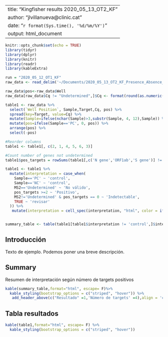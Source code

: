 
---
title: "Kingfisher results 2020_05_13_OT2_KF"
author: "jlvillanueva@clinic.cat"
date: "`r format(Sys.time(), '%d/%m/%Y')`"
output: html_document
---

```r
knitr::opts_chunk$set(echo = TRUE)
library(tidyr)
library(dplyr)
library(knitr)
library(readr)
library(kableExtra)

run = "2020_05_12_OT1_KF"
raw_data <- read_delim('~/Documents/2020_05_13_OT2_KF_Presence_Absence_Result.csv', ",", escape_double = FALSE, trim_ws = TRUE, skip = 20)

raw_data$pos<-raw_data$Well
raw_data[raw_data$Cq != "Undetermined",]$Cq <- format(round(as.numeric(raw_data[raw_data$Cq != "Undetermined",]$Cq),digits=2))

table1 <- raw_data %>%
  select(`Well Position`, Sample,Target,Cq, pos) %>%
  spread(key=Target, value=Cq) %>%
  mutate(Sample=ifelse(nchar(Sample)>3,substr(Sample, 4, 12),Sample)) %>%
  mutate(pos=ifelse(Sample=='PC', 0, pos)) %>%
  arrange(pos) %>%
  select(-pos)

#Reorder columns
table1 <- table1[, c(2, 1, 4, 5, 6, 3)]

#Count number of genes not undetermined
table1$pos_targets = rowSums(table1[,c('N gene','ORF1ab','S gene')] != 'Undetermined')

table1 <- table1 %>%
  mutate(interpretation = case_when(
    Sample=='PC' ~ 'control',
    Sample=='NC' ~ 'control',
    MS2=='Undetermined' ~ 'No válido',
    pos_targets >=2 ~ 'Positivo',
    MS2!='Undetermined' & pos_targets == 0 ~ 'Indetectable',
    TRUE ~ 'revisar'
  )) %>%
   mutate(interpretation = cell_spec(interpretation, "html", color = ifelse(interpretation == "revisar", "red", "black")))


summary_table <- table(table1[table1$interpretation != 'control',]$interpretation, pos_targets = factor(table1[table1$interpretation != 'control',]$pos_targets, levels=0:3))

```

## Introducción
Texto de ejemplo. Podemos poner una breve descripción.

## Summary
Resumen de interpretación según número de targets positivos
```r
kable(summary_table,format="html", escape= F)%>%
  kable_styling(bootstrap_options = c("striped", "hover")) %>%
   add_header_above(c("Resultado" =1,'Número de targets' =4),align = 'center')
```

## Tabla resultados
```r
kable(table1,format="html", escape= F) %>%
  kable_styling(bootstrap_options = c("striped", "hover"))
```
